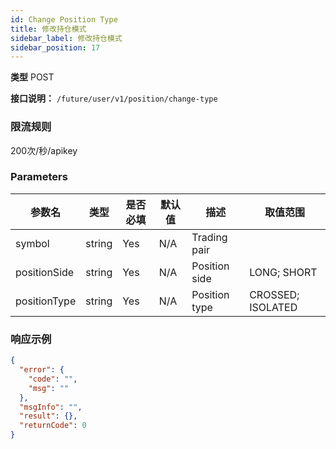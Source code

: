 ```yaml
---
id: Change Position Type
title: 修改持仓模式
sidebar_label: 修改持仓模式
sidebar_position: 17
---
```


**类型** POST

**接口说明：** `/future/user/v1/position/change-type`

### 限流规则

200次/秒/apikey


### Parameters

|     参数名    |  类型  |  是否必填   |  默认值  |       描述      |    取值范围        |
|--------------|--------|-----------|---------|----------------|-------------------|
| symbol       | string | Yes       | N/A     | Trading pair   |                   |
| positionSide | string | Yes       | N/A     | Position side  | LONG; SHORT       |
| positionType | string | Yes       | N/A     | Position type  | CROSSED; ISOLATED |


### 响应示例

```json title="响应"
{
  "error": {
    "code": "",
    "msg": ""
  },
  "msgInfo": "",
  "result": {},
  "returnCode": 0
}
```
